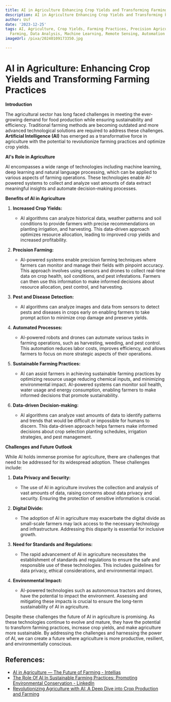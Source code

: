 ```yaml
---
title: AI in Agriculture Enhancing Crop Yields and Transforming Farming Practices
description: AI in Agriculture Enhancing Crop Yields and Transforming Farming Practices
author: Usf
date: '2023-12-25'
tags: AI, Agriculture, Crop Yields, Farming Practices, Precision Agriculture, Smart
  Farming, Data Analysis, Machine Learning, Remote Sensing, Automation
imageUrl: /pixa/20240109173350.jpg

---
```

# AI in Agriculture: Enhancing Crop Yields and Transforming Farming Practices

**Introduction**

The agricultural  sector has  long  faced challenges in meeting  the ever-growing  demand for food production while ensuring  sustainability and efficiency. Traditional farming methods are  becoming outdated and more advanced  technological solutions are required to address these challenges. **Artificial Intelligence  (AI)** has emerged as a transformative force in agriculture with the potential to revolutionize  farming practices and optimize crop yields.

**AI's Role in Agriculture**

AI encompasses a wide range of technologies including machine learning,  deep learning and natural language  processing, which can be applied to  various aspects of  farming operations. These technologies enable AI-powered systems  to collect and analyze  vast amounts of data  extract meaningful insights and automate decision-making processes.

**Benefits of AI in Agriculture**

1. **Increased Crop Yields:**
   - AI  algorithms can analyze historical data,  weather patterns and soil  conditions to provide farmers with precise  recommendations on planting irrigation, and harvesting. This  data-driven approach optimizes resource allocation, leading to improved crop yields and increased profitability.

2. **Precision Farming:**
   - AI-powered systems enable precision  farming techniques where farmers  can  monitor and manage their fields with pinpoint accuracy. This approach  involves using sensors and drones to collect real-time data on crop health, soil conditions, and pest infestations. Farmers can then use this information to make informed decisions about resource allocation, pest control, and harvesting.

3. **Pest and Disease Detection:**
     - AI algorithms can analyze images and data  from sensors to detect pests and diseases  in crops early on enabling farmers to take prompt action to minimize crop damage  and preserve  yields.

4. **Automated Processes:**
   - AI-powered robots and drones can automate various tasks  in farming  operations, such as harvesting, weeding, and pest  control. This automation reduces labor costs, improves efficiency, and allows farmers to  focus on more strategic aspects of their operations.

5. **Sustainable Farming Practices:**
   - AI can assist farmers in achieving sustainable farming practices by optimizing resource usage reducing chemical inputs, and minimizing  environmental  impact. AI-powered systems can  monitor soil health, water usage and energy consumption, enabling farmers to make  informed decisions that promote sustainability.

6. **Data-driven Decision-making:**
   - AI algorithms can analyze vast amounts of data to identify patterns and  trends  that  would be difficult or impossible for humans to discern. This data-driven approach  helps farmers make informed decisions about crop selection planting schedules, irrigation strategies, and pest management.

**Challenges and Future Outlook**

While AI  holds immense promise for agriculture, there are challenges that need to be addressed for its widespread adoption. These challenges include:

1. **Data Privacy and Security:**
   - The use of AI in agriculture involves the collection and  analysis of vast amounts of data, raising concerns about data privacy and security. Ensuring the protection  of sensitive information is crucial.

2. **Digital Divide:**
   - The adoption of AI in  agriculture may exacerbate the digital  divide as small-scale farmers may lack access to the necessary technology  and infrastructure. Addressing this disparity is essential for inclusive growth.

3. **Need for Standards and Regulations:**
    - The rapid advancement of AI in  agriculture necessitates  the establishment of standards and regulations to ensure the safe and responsible use of  these technologies. This includes guidelines for data privacy, ethical considerations, and environmental impact.

4. **Environmental Impact:**
    - AI-powered technologies such as autonomous tractors and drones, have the  potential to impact the environment. Assessing and mitigating these impacts is crucial to ensure the  long-term sustainability of  AI in agriculture.

Despite these challenges the  future of AI in agriculture  is promising. As these technologies continue to evolve and mature, they have the  potential to transform farming practices, increase crop yields, and make agriculture more sustainable. By addressing the challenges and harnessing the power of AI, we can create a future where agriculture is more productive, resilient,  and environmentally conscious.

## References:
- [AI in Agriculture — The Future of Farming - Intellias](https://intellias.com/artificial-intelligence-in-agriculture/)
- [The Role Of AI In Sustainable Farming Practices: Promoting Environmental Conservation - LinkedIn](https://www.linkedin.com/pulse/role-ai-sustainable-farming-practices)
- [Revolutionizing Agriculture with AI: A Deep Dive into Crop Production and Farming](https://www.linkedin.com/pulse/revolutionizing-agriculture-ai-deep-dive-crop-farming-chris-chiancone)
